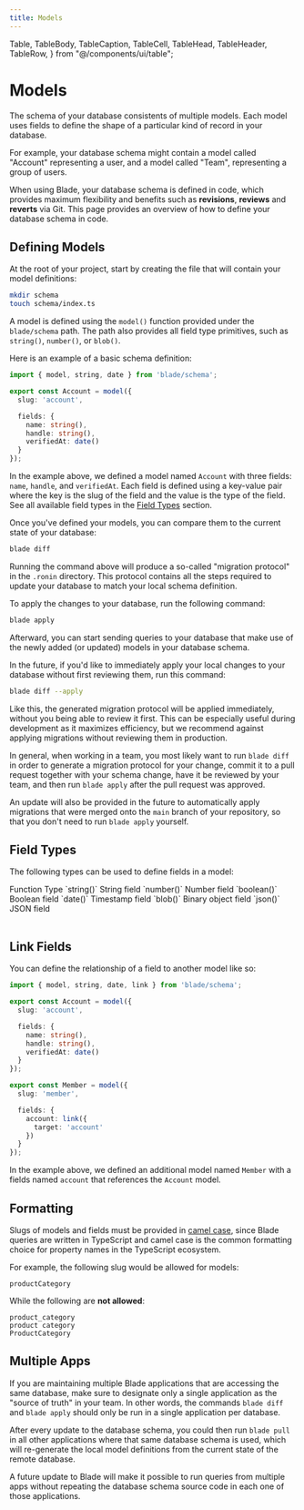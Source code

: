 ```yaml
---
title: Models
---
```


  Table,
  TableBody,
  TableCaption,
  TableCell,
  TableHead,
  TableHeader,
  TableRow,
} from "@/components/ui/table";

# Models

The schema of your database consistents of multiple models. Each model uses fields to define the shape of a particular kind of record in your database.

For example, your database schema might contain a model called "Account" representing a user, and a model called "Team", representing a group of users.

When using Blade, your database schema is defined in code, which provides maximum flexibility and benefits such as **revisions**, **reviews** and **reverts** via Git. This page provides an overview of how to define your database schema in code.

## Defining Models

At the root of your project, start by creating the file that will contain your model definitions:

```bash title="Terminal"
mkdir schema
touch schema/index.ts
```

A model is defined using the `model()` function provided under the `blade/schema` path. The path also provides all field type primitives, such as `string()`, `number()`, or `blob()`.

Here is an example of a basic schema definition:

```ts title="schema/index.ts"
import { model, string, date } from 'blade/schema';

export const Account = model({
  slug: 'account',

  fields: {
    name: string(),
    handle: string(),
    verifiedAt: date()
  }
});
```

In the example above, we defined a model named `Account` with three fields: `name`, `handle`, and `verifiedAt`. Each field is defined using a key-value pair where the key is the slug of the field and the value is the type of the field. See all available field types in the [Field Types](#Field%20Types) section.

Once you've defined your models, you can compare them to the current state of your database:

```bash title="Terminal"
blade diff
```

Running the command above will produce a so-called "migration protocol" in the `.ronin` directory. This protocol contains all the steps required to update your database to match your local schema definition.

To apply the changes to your database, run the following command:

```bash title="Terminal"
blade apply
```

Afterward, you can start sending queries to your database that make use of the newly added (or updated) models in your database schema.

In the future, if you'd like to immediately apply your local changes to your database without first reviewing them, run this command:

```bash title="Terminal"
blade diff --apply
```

Like this, the generated migration protocol will be applied immediately, without you being able to review it first. This can be especially useful during development as it maximizes efficiency, but we recommend against applying migrations without reviewing them in production.

In general, when working in a team, you most likely want to run `blade diff` in order to generate a migration protocol for your change, commit it to a pull request together with your schema change, have it be reviewed by your team, and then run `blade apply` after the pull request was approved.

An update will also be provided in the future to automatically apply migrations that were merged onto the `main` branch of your repository, so that you don't need to run `blade apply` yourself.

## Field Types

The following types can be used to define fields in a model:

<Table>
  <TableHeader>
    <TableRow>
      <TableHead className="w-[100px]">Function</TableHead>
      <TableHead>Type</TableHead>
    </TableRow>
  </TableHeader>
  <TableBody>
    <TableRow>
      <TableCell>`string()`</TableCell>
      <TableCell>String field</TableCell>
    </TableRow>
    <TableRow>
      <TableCell>`number()`</TableCell>
      <TableCell>Number field</TableCell>
    </TableRow>
    <TableRow>
      <TableCell>`boolean()`</TableCell>
      <TableCell>Boolean field</TableCell>
    </TableRow>
    <TableRow>
      <TableCell>`date()`</TableCell>
      <TableCell>Timestamp field</TableCell>
    </TableRow>
    <TableRow>
      <TableCell>`blob()`</TableCell>
      <TableCell>Binary object field</TableCell>
    </TableRow>
    <TableRow>
      <TableCell>`json()`</TableCell>
      <TableCell>JSON field</TableCell>
    </TableRow>
  </TableBody>
</Table>

## Link Fields

You can define the relationship of a field to another model like so:

```ts title="schema/index.ts"
import { model, string, date, link } from 'blade/schema';

export const Account = model({
  slug: 'account',

  fields: {
    name: string(),
    handle: string(),
    verifiedAt: date()
  }
});

export const Member = model({
  slug: 'member',

  fields: {
    account: link({
      target: 'account'
    })
  }
});
```

In the example above, we defined an additional model named `Member` with a fields named `account` that references the `Account` model.

## Formatting

Slugs of models and fields must be provided in [camel case](https://en.wikipedia.org/wiki/Camel_case), since Blade queries are written in TypeScript and camel case is the common formatting choice for property names in the TypeScript ecosystem.

For example, the following slug would be allowed for models:

```plaintext
productCategory
```

While the following are **not allowed**:

```plaintext
product_category
product category
ProductCategory
```

## Multiple Apps

If you are maintaining multiple Blade applications that are accessing the same database, make sure to designate only a single application as the "source of truth" in your team. In other words, the commands `blade diff` and `blade apply` should only be run in a single application per database.

After every update to the database schema, you could then run `blade pull` in all other applications where that same database schema is used, which will re-generate the local model definitions from the current state of the remote database.

A future update to Blade will make it possible to run queries from multiple apps without repeating the database schema source code in each one of those applications.